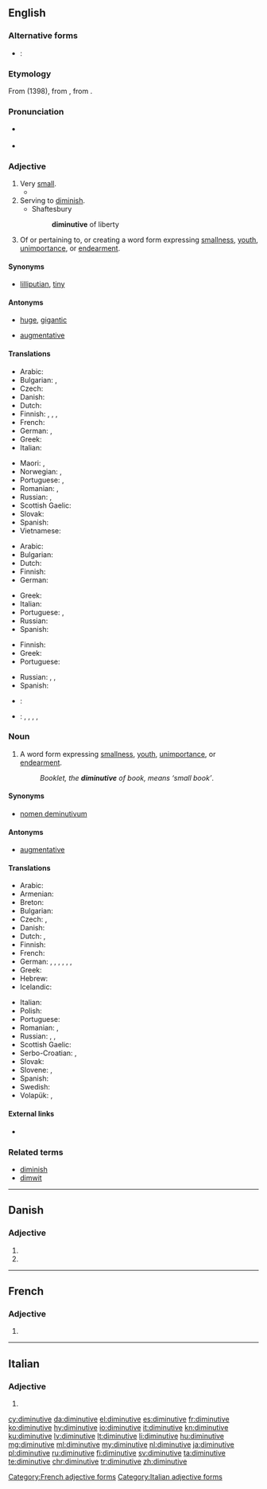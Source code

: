 ==English==
{{was wotd|2009|April|8}}

===Alternative forms===
* {{qualifier|abbreviation, noun, grammar}}: {{l|en|dim.}}

===Etymology===
From {{etyl|frm|en}} {{term|diminutif|lang=frm}} (1398), from {{etyl|la|en}} {{term|diminutivum|lang=la}}, from {{term|deminuere||diminish|lang=la}}.

===Pronunciation===
* {{a|UK|US}} {{IPA|/dɪˈmɪn.jʊ.tɪv/|/dəˈmɪn.jə.tɪv/}}
* {{audio|en-us-diminutive.ogg|Audio (US)|lang=en}}

===Adjective===
{{en-adj}}

# Very [[small]].
#* {{quote-news
|year=2011
|date=October 20
|author=Jamie Lillywhite
|title=Tottenham  1 - 0  Rubin Kazan
|work=BBC Sport
|url=http://news.bbc.co.uk/sport2/hi/football/europe/15285221.stm
|page=
|passage=Roman Sharonov rose unchallenged to head a corner wide, while '''diminutive''' winger Gokdeniz Karadeniz ghosted in with a diving header from the edge of the six-yard box that was acrobatically kept out by Gomes.}}
# Serving to [[diminish]].
#* Shaftesbury
#*: '''diminutive''' of liberty
# {{context|grammar|lang=en}} Of or pertaining to, or creating a word form expressing [[smallness]], [[youth]], [[unimportance]], or [[endearment]].

====Synonyms====
* {{sense|very small}} [[lilliputian]], [[tiny]]

====Antonyms====
* {{sense|very small}} [[huge]], [[gigantic]]
* {{sense|grammar, serving to diminish}} [[augmentative]]

====Translations====
{{trans-top|very small}}
* Arabic: {{t|ar|ضئيل}}
* Bulgarian: {{t+|bg|мъничък}}, {{t+|bg|миниатюрен}}
* Czech: {{t+|cs|drobný}}
* Danish: {{t+|da|diminutiv}}
* Dutch: {{t+|nl|klein}}
* Finnish: {{t+|fi|vähäinen}}, {{t+|fi|mitätön}}, {{t+|fi|pikkuruinen}}, {{t|fi|pikkiriikkinen}}
* French: {{t+|fr|minuscule}}
* German: {{t+|de|winzig}}, {{t|de|diminutiv}}
* Greek: {{t+|el|μικροσκοπικός|m|tr=mikroskopikós|sc=Grek}}
* Italian: {{t+|it|minuscolo}}
{{trans-mid}}
* Maori: {{t|mi|nepi}}, {{t|mi|nepinepi}}
* Norwegian: {{t|no|diminutiv}}, {{t|no|diminutiv}}
* Portuguese: {{t+|pt|minúsculo}}, {{t+|pt|diminuto}}
* Romanian: {{t+|ro|diminutiv|m|n}}, {{t|ro|diminutivă|f}}
* Russian: {{t+|ru|крохотный|tr=króxotnyj}}, {{t+|ru|миниатюрный|tr=miniatjúrnyj}}
* Scottish Gaelic: {{t|gd|meanbh}}
* Slovak: {{t|sk|drobný}}
* Spanish: {{t+|es|diminuto}}
* Vietnamese: {{t+|vi|nhỏ xíu}}
{{trans-bottom}}

{{trans-top|serving to diminish}}
* Arabic: {{t|ar|تصغيري}}
* Bulgarian: {{t|bg|умалителен}}
* Dutch: {{t+|nl|verkleinend}}
* Finnish: {{t|fi|pienentää|alt=pienentävä}}
* German: {{t|de|verkleinernd}}
{{trans-mid}}
* Greek: {{t+|el|μειωτικός|m|tr=meiotikós|sc=Grek}}
* Italian: {{t+|it|diminutivo}}
* Portuguese: {{t+|pt|diminutivo}}, {{t|pt|diminuidor}}
* Russian: {{t+|ru|уменьшительный|tr=umenʹšítelʹnyj|sc=Cyrl}}
* Spanish: {{t+|es|diminutivo|m}}
{{trans-bottom}}

{{trans-top|grammar}}
* Finnish: {{t+|fi|deminutiivinen}}
* Greek: {{t+|el|υποκοριστικός|m|tr=ypokoristikós|sc=Grek}}
* Portuguese: {{t+|pt|diminutivo}}
{{trans-mid}}
* Russian: {{t+|ru|уменьшительный|tr=umenʹšítelʹnyj|sc=Cyrl}}, {{t+|ru|уменьшительно-ласкательный|tr=umenʹšítelʹno-laskátelʹnyj|sc=Cyrl}}, {{t+|ru|диминутивный|tr=diminutívnyj|sc=Cyrl}}
* Spanish: {{t+|es|diminutivo}}
{{trans-bottom}}

{{checktrans-top}}
* {{ttbc|fr}}: {{t+|fr|diminutif}}
* {{ttbc|id}}: {{t+|id|kecil}}, {{t+|id|mungil}}, {{t+|id|kate}}, {{t+|id|cebol}}, {{t+|id|sepele}}
{{trans-mid}}
{{trans-bottom}}

===Noun===
{{wikipedia}}
{{en-noun}}

# {{context|grammar|lang=en}} A word form expressing [[smallness]], [[youth]], [[unimportance]], or [[endearment]].
#: ''Booklet, the '''diminutive''' of book, means ‘small book’''.

====Synonyms====
* [[nomen deminutivum]]

====Antonyms====
* [[augmentative]]

====Translations====
{{trans-top|grammar: word form expressing smallness}}
* Arabic: {{t|ar|التصغير|m}}
* Armenian: {{t|hy|նվազական|tr=nvazakan}}
* Breton: {{t+|br|furm vihanaat|f}}
* Bulgarian: {{t|bg|умалително име|n}}
* Czech: {{t|cs|zdrobnělina|f}}, {{t|cs|deminutivum|n}}
* Danish: {{t+|da|diminutiv|n}}
* Dutch: {{t+|nl|verkleinwoord|n}}, {{t|nl|diminutief|n}}
* Finnish: {{t+|fi|deminutiivi}}
* French: {{t+|fr|diminutif|m}}
* German: {{t+|de|Diminutiv|m}}, {{t+|de|Diminutivum|m}}, {{t+|de|Verkleinerungsform|f}}, {{t|de|Verkleinerungswort|n}}, {{t|de|Diminutivbildung|f}}, {{t+|de|Deminutiv|n}}, {{t|de|Deminutivum|n}}
* Greek: {{t+|el|υποκοριστικό|n|tr=ipokoristikó}}
* Hebrew: {{t+|he|צורת הקטנה|f|tr=tzurát-haktaná}}
* Icelandic: {{qualifier|diminutive suffix}} {{t|is|smækkunarending|f}}
{{trans-mid}}
* Italian: {{t+|it|diminutivo|m}}
* Polish: {{t+|pl|zdrobnienie|n}}
* Portuguese: {{t+|pt|diminutivo|m}}
* Romanian: {{t+|ro|diminutiv|n}}, {{t|ro|diminutive|n-p}}
* Russian: {{t+|ru|диминутив|m|tr=diminutív}}, {{t|ru|уменьшительное слово|n|tr=umenʹšítelʹnoje slóvo}}, {{t|ru|уменьшительно-ласкательное слово|n|tr=umenʹšítelʹno-laskátelʹnoje slóvo|sc=Cyrl}}
* Scottish Gaelic: {{t|gd|meanbhan|m}}
* Serbo-Croatian: {{t|sh|deminutiv|m}}, {{t|sh|umanjenica|f}}
* Slovak: {{t+|sk|zdrobnenina|f}}
* Slovene: {{t|sl|pomanjševalnica|f}}, {{t|sl|manjšálnica|f}}
* Spanish: {{t+|es|diminutivo|m}}
* Swedish: {{t+|sv|diminutiv}}
* Volapük: {{t+|vo|smalükamavöd}}, {{t|vo|smalamavöd}} {{qualifier|older term, obsolete}}
{{trans-bottom}}

====External links====
* {{pedialite}}

===Related terms===
* [[diminish]]
* [[dimwit]]

----

==Danish==

===Adjective===
{{head|da|adjective form}}

# {{form of|definite|diminutiv|lang=da}}
# {{plural of|diminutiv|lang=da}}

----

==French==

===Adjective===
{{head|fr|g=f}}

# {{feminine of|diminutif|lang=fr}}

[[Category:French adjective forms]]

----

==Italian==

===Adjective===
{{head|it}} {{g|f}}

# {{feminine plural of|diminutivo|lang=it}}

[[Category:Italian adjective forms]]

[[cy:diminutive]]
[[da:diminutive]]
[[el:diminutive]]
[[es:diminutive]]
[[fr:diminutive]]
[[ko:diminutive]]
[[hy:diminutive]]
[[io:diminutive]]
[[it:diminutive]]
[[kn:diminutive]]
[[ku:diminutive]]
[[lv:diminutive]]
[[lt:diminutive]]
[[li:diminutive]]
[[hu:diminutive]]
[[mg:diminutive]]
[[ml:diminutive]]
[[my:diminutive]]
[[nl:diminutive]]
[[ja:diminutive]]
[[pl:diminutive]]
[[ru:diminutive]]
[[fi:diminutive]]
[[sv:diminutive]]
[[ta:diminutive]]
[[te:diminutive]]
[[chr:diminutive]]
[[tr:diminutive]]
[[zh:diminutive]]